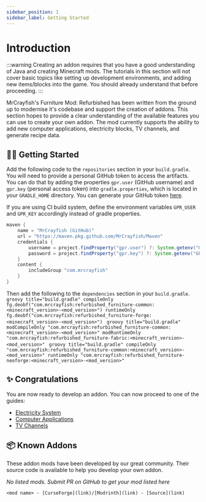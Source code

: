 ```yaml
---
sidebar_position: 1
sidebar_label: Getting Started
---
```



# Introduction

:::warning
Creating an addon requires that you have a good understanding of Java and creating Minecraft mods. The tutorials in this section will not cover basic topics like setting up development environments, and adding new items/blocks into the game. You should already understand that before proceeding.
:::

MrCrayfish's Furniture Mod: Refurbished has been written from the ground up to modernise it's codebase and support the creation of addons. This section hopes to provide a clear understanding of the available features you can use to create your own addon. The mod currently supports the ability to add new computer applications, electricity blocks, TV channels, and generate recipe data.

## 🙋‍♂️ Getting Started

Add the following code to the `repositories` section in your `build.gradle`. You will need to provide a personal GitHub token to access the artifacts. You can do that by adding the properties `gpr.user` (GitHub username) and `gpr.key` (personal access token) into `gradle.properties`, which is located in your `GRADLE_HOME` directory. You can generate your GitHub token [here](https://github.com/settings/tokens). 

If you are using CI build system, define the environment variables `GPR_USER` and `GPR_KEY` accordingly instead of gradle properties.

```groovy title="build.gradle"
maven {
    name = "MrCrayfish (GitHub)"
    url = "https://maven.pkg.github.com/MrCrayfish/Maven"
    credentials {
        username = project.findProperty("gpr.user") ?: System.getenv("GPR_USER")
        password = project.findProperty("gpr.key") ?: System.getenv("GPR_KEY")
    }
    content {
        includeGroup "com.mrcrayfish"
    }
}
```
Then add the following to the `dependencies` section in your `build.gradle`.
<Tabs>
  <TabItem value="forge" label="Forge" default>
    ```groovy title="build.gradle"
    compileOnly fg.deobf("com.mrcrayfish:refurbished_furniture-common:<minecraft_version>-<mod_version>")
    runtimeOnly fg.deobf("com.mrcrayfish:refurbished_furniture-forge:<minecraft_version>-<mod_version>")
    ```
  </TabItem>
  <TabItem value="fabric" label="Fabric">
    ```groovy title="build.gradle"
    modCompileOnly "com.mrcrayfish:refurbished_furniture-common:<minecraft_version>-<mod_version>"
    modRuntimeOnly "com.mrcrayfish:refurbished_furniture-fabric:<minecraft_version>-<mod_version>"
    ```
  </TabItem>
  <TabItem value="neoforge" label="NeoForge">
    ```groovy title="build.gradle"
    compileOnly "com.mrcrayfish:refurbished_furniture-common:<minecraft_version>-<mod_version>"
    runtimeOnly "com.mrcrayfish:refurbished_furniture-neoforge:<minecraft_version>-<mod_version>"
    ```
  </TabItem>
</Tabs>

## ✨ Congratulations

You are now ready to develop an addon. You can now proceed to one of the guides:

- [Electricity System](/docs/category/electricity-system)
- [Computer Applications](/docs/category/computer-applications)
- [TV Channels](/docs/category/tv-channels)

## 📦 Known Addons

These addon mods have been developed by our great community. Their source code is available to help you develop your own addon.

*No listed mods. Submit PR on GitHub to get your mod listed here*

`<mod name> - [CurseForge](link)/[Modrinth](link) - [Source](link)`